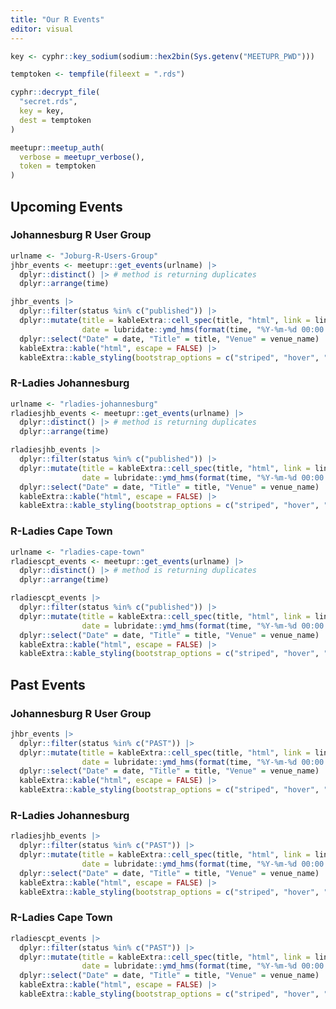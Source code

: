 ```yaml
---
title: "Our R Events"
editor: visual
---
```


```r
key <- cyphr::key_sodium(sodium::hex2bin(Sys.getenv("MEETUPR_PWD")))

temptoken <- tempfile(fileext = ".rds")

cyphr::decrypt_file(
  "secret.rds",
  key = key,
  dest = temptoken
)

meetupr::meetup_auth(
  verbose = meetupr_verbose(),
  token = temptoken
)
```

## Upcoming Events

### Johannesburg R User Group

```r
urlname <- "Joburg-R-Users-Group"
jhbr_events <- meetupr::get_events(urlname) |>
  dplyr::distinct() |> # method is returning duplicates
  dplyr::arrange(time)

jhbr_events |>
  dplyr::filter(status %in% c("published")) |>
  dplyr::mutate(title = kableExtra::cell_spec(title, "html", link = link),
                date = lubridate::ymd_hms(format(time, "%Y-%m-%d 00:00:00"))) |>
  dplyr::select("Date" = date, "Title" = title, "Venue" = venue_name) |>
  kableExtra::kable("html", escape = FALSE) |>
  kableExtra::kable_styling(bootstrap_options = c("striped", "hover", "condensed", "responsive"))
```

### R-Ladies Johannesburg

```r
urlname <- "rladies-johannesburg"
rladiesjhb_events <- meetupr::get_events(urlname) |>
  dplyr::distinct() |> # method is returning duplicates
  dplyr::arrange(time)

rladiesjhb_events |>
  dplyr::filter(status %in% c("published")) |>
  dplyr::mutate(title = kableExtra::cell_spec(title, "html", link = link),
                date = lubridate::ymd_hms(format(time, "%Y-%m-%d 00:00:00"))) |>
  dplyr::select("Date" = date, "Title" = title, "Venue" = venue_name) |>
  kableExtra::kable("html", escape = FALSE) |>
  kableExtra::kable_styling(bootstrap_options = c("striped", "hover", "condensed", "responsive"))
```

### R-Ladies Cape Town

```r
urlname <- "rladies-cape-town"
rladiescpt_events <- meetupr::get_events(urlname) |>
  dplyr::distinct() |> # method is returning duplicates
  dplyr::arrange(time)

rladiescpt_events |>
  dplyr::filter(status %in% c("published")) |>
  dplyr::mutate(title = kableExtra::cell_spec(title, "html", link = link),
                date = lubridate::ymd_hms(format(time, "%Y-%m-%d 00:00:00"))) |>
  dplyr::select("Date" = date, "Title" = title, "Venue" = venue_name) |>
  kableExtra::kable("html", escape = FALSE) |>
  kableExtra::kable_styling(bootstrap_options = c("striped", "hover", "condensed", "responsive"))
```

## Past Events

### Johannesburg R User Group

```r
jhbr_events |>
  dplyr::filter(status %in% c("PAST")) |>
  dplyr::mutate(title = kableExtra::cell_spec(title, "html", link = link),
                date = lubridate::ymd_hms(format(time, "%Y-%m-%d 00:00:00"))) |>
  dplyr::select("Date" = date, "Title" = title, "Venue" = venue_name) |>
  kableExtra::kable("html", escape = FALSE) |>
  kableExtra::kable_styling(bootstrap_options = c("striped", "hover", "condensed", "responsive"))
```

### R-Ladies Johannesburg

```r
rladiesjhb_events |>
  dplyr::filter(status %in% c("PAST")) |>
  dplyr::mutate(title = kableExtra::cell_spec(title, "html", link = link),
                date = lubridate::ymd_hms(format(time, "%Y-%m-%d 00:00:00"))) |>
  dplyr::select("Date" = date, "Title" = title, "Venue" = venue_name) |>
  kableExtra::kable("html", escape = FALSE) |>
  kableExtra::kable_styling(bootstrap_options = c("striped", "hover", "condensed", "responsive"))
```

### R-Ladies Cape Town

```r
rladiescpt_events |>
  dplyr::filter(status %in% c("PAST")) |>
  dplyr::mutate(title = kableExtra::cell_spec(title, "html", link = link),
                date = lubridate::ymd_hms(format(time, "%Y-%m-%d 00:00:00"))) |>
  dplyr::select("Date" = date, "Title" = title, "Venue" = venue_name) |>
  kableExtra::kable("html", escape = FALSE) |>
  kableExtra::kable_styling(bootstrap_options = c("striped", "hover", "condensed", "responsive"))
```
